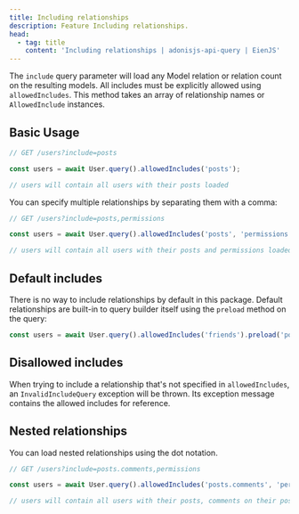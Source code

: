 ```yaml
---
title: Including relationships
description: Feature Including relationships.
head:
  - tag: title
    content: 'Including relationships | adonisjs-api-query | EienJS'
---
```


The `include` query parameter will load any Model relation or relation count on the resulting
models. All includes must be explicitly allowed using `allowedIncludes`. This method takes an array
of relationship names or `AllowedInclude` instances.

## Basic Usage

```ts
// GET /users?include=posts

const users = await User.query().allowedIncludes('posts');

// users will contain all users with their posts loaded
```

You can specify multiple relationships by separating them with a comma:

```ts
// GET /users?include=posts,permissions

const users = await User.query().allowedIncludes('posts', 'permissions');

// users will contain all users with their posts and permissions loaded
```

## Default includes

There is no way to include relationships by default in this package. Default relationships are
built-in to query builder itself using the `preload` method on the query:

```ts
const users = await User.query().allowedIncludes('friends').preload('posts').withCount('posts');
```

## Disallowed includes

When trying to include a relationship that's not specified in `allowedIncludes`, an
`InvalidIncludeQuery` exception will be thrown. Its exception message contains the allowed includes
for reference.

## Nested relationships

You can load nested relationships using the dot notation.

```ts
// GET /users?include=posts.comments,permissions

const users = await User.query().allowedIncludes('posts.comments', 'permissions');

// users will contain all users with their posts, comments on their posts and permissions loaded
```
